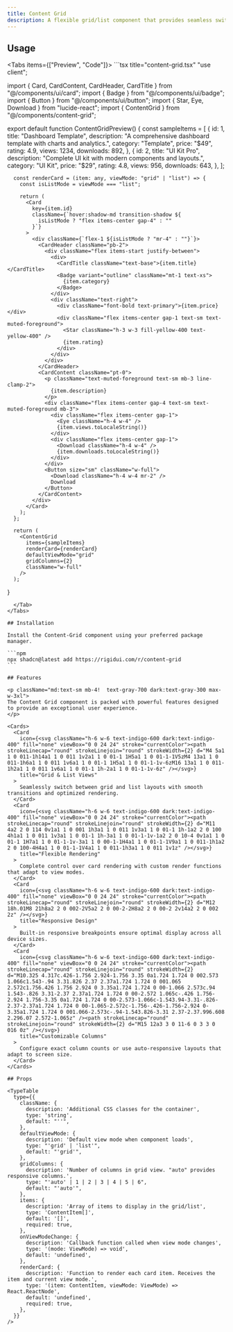 ```yaml
---
title: Content Grid
description: A flexible grid/list component that provides seamless switching between grid and list layouts with customizable card rendering.
---
```



## Usage

<Tabs items={["Preview", "Code"]}>
  <Tab value="Preview">
    <ContentGridPreview />
  </Tab>
  <Tab value="Code">
    ```tsx title="content-grid.tsx"
"use client";

import { Card, CardContent, CardHeader, CardTitle } from "@/components/ui/card";
import { Badge } from "@/components/ui/badge";
import { Button } from "@/components/ui/button";
import { Star, Eye, Download } from "lucide-react";
import { ContentGrid } from "@/components/content-grid";

export default function ContentGridPreview() {
      const sampleItems = [
        {
          id: 1,
          title: "Dashboard Template",
          description:
            "A comprehensive dashboard template with charts and analytics.",
          category: "Template",
          price: "$49",
          rating: 4.9,
          views: 1234,
          downloads: 892,
        },
        {
          id: 2,
          title: "UI Kit Pro",
          description: "Complete UI kit with modern components and layouts.",
          category: "UI Kit",
          price: "$29",
          rating: 4.8,
          views: 956,
          downloads: 643,
        },
      ];

      const renderCard = (item: any, viewMode: "grid" | "list") => {
        const isListMode = viewMode === "list";

        return (
          <Card
            key={item.id}
            className={`hover:shadow-md transition-shadow ${
              isListMode ? "flex items-center gap-4" : ""
            }`}
          >
            <div className={`flex-1 ${isListMode ? "mr-4" : ""}`}>
              <CardHeader className="pb-2">
                <div className="flex items-start justify-between">
                  <div>
                    <CardTitle className="text-base">{item.title}</CardTitle>
                    <Badge variant="outline" className="mt-1 text-xs">
                      {item.category}
                    </Badge>
                  </div>
                  <div className="text-right">
                    <div className="font-bold text-primary">{item.price}</div>
                    <div className="flex items-center gap-1 text-sm text-muted-foreground">
                      <Star className="h-3 w-3 fill-yellow-400 text-yellow-400" />
                      {item.rating}
                    </div>
                  </div>
                </div>
              </CardHeader>
              <CardContent className="pt-0">
                <p className="text-muted-foreground text-sm mb-3 line-clamp-2">
                  {item.description}
                </p>
                <div className="flex items-center gap-4 text-sm text-muted-foreground mb-3">
                  <div className="flex items-center gap-1">
                    <Eye className="h-4 w-4" />
                    {item.views.toLocaleString()}
                  </div>
                  <div className="flex items-center gap-1">
                    <Download className="h-4 w-4" />
                    {item.downloads.toLocaleString()}
                  </div>
                </div>
                <Button size="sm" className="w-full">
                  <Download className="h-4 w-4 mr-2" />
                  Download
                </Button>
              </CardContent>
            </div>
          </Card>
        );
      };

      return (
        <ContentGrid
          items={sampleItems}
          renderCard={renderCard}
          defaultViewMode="grid"
          gridColumns={2}
          className="w-full"
        />
      );

}

````
  </Tab>
</Tabs>

## Installation

Install the Content-Grid component using your preferred package manager.

```npm
npx shadcn@latest add https://rigidui.com/r/content-grid
```

## Features

<p className="md:text-sm mb-4!  text-gray-700 dark:text-gray-300 max-w-3xl">
The Content Grid component is packed with powerful features designed to provide an exceptional user experience.
</p>

<Cards>
  <Card
    icon={<svg className="h-6 w-6 text-indigo-600 dark:text-indigo-400" fill="none" viewBox="0 0 24 24" stroke="currentColor"><path strokeLinecap="round" strokeLinejoin="round" strokeWidth={2} d="M4 5a1 1 0 011-1h14a1 1 0 011 1v2a1 1 0 01-1 1H5a1 1 0 01-1-1V5zM4 13a1 1 0 011-1h6a1 1 0 011 1v6a1 1 0 01-1 1H5a1 1 0 01-1-1v-6zM16 13a1 1 0 011-1h2a1 1 0 011 1v6a1 1 0 01-1 1h-2a1 1 0 01-1-1v-6z" /></svg>}
    title="Grid & List Views"
  >
    Seamlessly switch between grid and list layouts with smooth transitions and optimized rendering.
  </Card>
  <Card
    icon={<svg className="h-6 w-6 text-indigo-600 dark:text-indigo-400" fill="none" viewBox="0 0 24 24" stroke="currentColor"><path strokeLinecap="round" strokeLinejoin="round" strokeWidth={2} d="M11 4a2 2 0 114 0v1a1 1 0 001 1h3a1 1 0 011 1v3a1 1 0 01-1 1h-1a2 2 0 100 4h1a1 1 0 011 1v3a1 1 0 01-1 1h-3a1 1 0 01-1-1v-1a2 2 0 10-4 0v1a1 1 0 01-1 1H7a1 1 0 01-1-1v-3a1 1 0 00-1-1H4a1 1 0 01-1-1V9a1 1 0 011-1h1a2 2 0 100-4H4a1 1 0 01-1-1V4a1 1 0 011-1h3a1 1 0 011 1v1z" /></svg>}
    title="Flexible Rendering"
  >
    Complete control over card rendering with custom render functions that adapt to view modes.
  </Card>
  <Card
    icon={<svg className="h-6 w-6 text-indigo-600 dark:text-indigo-400" fill="none" viewBox="0 0 24 24" stroke="currentColor"><path strokeLinecap="round" strokeLinejoin="round" strokeWidth={2} d="M12 18h.01M8 21h8a2 2 0 002-2V5a2 2 0 00-2-2H8a2 2 0 00-2 2v14a2 2 0 002 2z" /></svg>}
    title="Responsive Design"
  >
    Built-in responsive breakpoints ensure optimal display across all device sizes.
  </Card>
  <Card
    icon={<svg className="h-6 w-6 text-indigo-600 dark:text-indigo-400" fill="none" viewBox="0 0 24 24" stroke="currentColor"><path strokeLinecap="round" strokeLinejoin="round" strokeWidth={2} d="M10.325 4.317c.426-1.756 2.924-1.756 3.35 0a1.724 1.724 0 002.573 1.066c1.543-.94 3.31.826 2.37 2.37a1.724 1.724 0 001.065 2.572c1.756.426 1.756 2.924 0 3.35a1.724 1.724 0 00-1.066 2.573c.94 1.543-.826 3.31-2.37 2.37a1.724 1.724 0 00-2.572 1.065c-.426 1.756-2.924 1.756-3.35 0a1.724 1.724 0 00-2.573-1.066c-1.543.94-3.31-.826-2.37-2.37a1.724 1.724 0 00-1.065-2.572c-1.756-.426-1.756-2.924 0-3.35a1.724 1.724 0 001.066-2.573c-.94-1.543.826-3.31 2.37-2.37.996.608 2.296.07 2.572-1.065z" /><path strokeLinecap="round" strokeLinejoin="round" strokeWidth={2} d="M15 12a3 3 0 11-6 0 3 3 0 016 0z" /></svg>}
    title="Customizable Columns"
  >
    Configure exact column counts or use auto-responsive layouts that adapt to screen size.
  </Card>
</Cards>

## Props

<TypeTable
  type={{
    className: {
      description: 'Additional CSS classes for the container',
      type: 'string',
      default: "''",
    },
    defaultViewMode: {
      description: 'Default view mode when component loads',
      type: "'grid' | 'list'",
      default: "'grid'",
    },
    gridColumns: {
      description: 'Number of columns in grid view. "auto" provides responsive columns.',
      type: "'auto' | 1 | 2 | 3 | 4 | 5 | 6",
      default: "'auto'",
    },
    items: {
      description: 'Array of items to display in the grid/list',
      type: 'ContentItem[]',
      default: '[]',
      required: true,
    },
    onViewModeChange: {
      description: 'Callback function called when view mode changes',
      type: '(mode: ViewMode) => void',
      default: 'undefined',
    },
    renderCard: {
      description: 'Function to render each card item. Receives the item and current view mode.',
      type: '(item: ContentItem, viewMode: ViewMode) => React.ReactNode',
      default: 'undefined',
      required: true,
    },
  }}
/>
````
